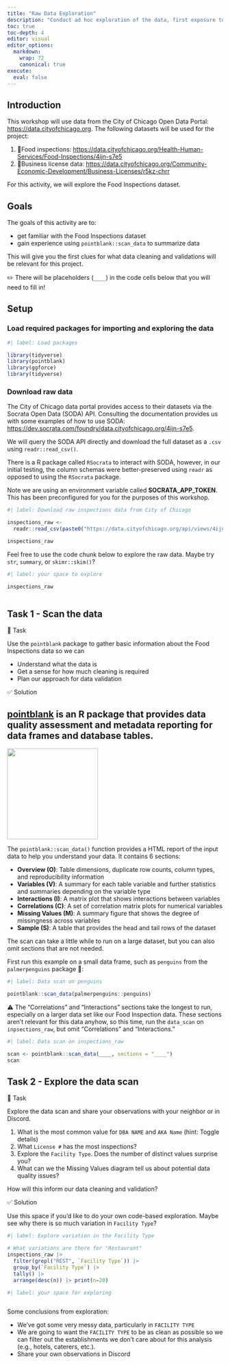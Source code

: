 ```yaml
---
title: "Raw Data Exploration"
description: "Conduct ad hoc exploration of the data, first exposure to `pointblank`"
toc: true
toc-depth: 4
editor: visual
editor_options: 
  markdown:
    wrap: 72
    canonical: true
execute: 
  eval: false
---
```


## Introduction

This workshop will use data from the City of Chicago Open Data Portal:
<https://data.cityofchicago.org>. The following datasets will be used
for the project:

1.  🍕Food inspections:
    <https://data.cityofchicago.org/Health-Human-Services/Food-Inspections/4ijn-s7e5>
2.  📒Business license data:
    <https://data.cityofchicago.org/Community-Economic-Development/Business-Licenses/r5kz-chrr>

For this activity, we will explore the Food Inspections dataset.

## Goals

The goals of this activity are to:

-   get familiar with the Food Inspections dataset
-   gain experience using `pointblank::scan_data` to summarize data

This will give you the first clues for what data cleaning and
validations will be relevant for this project.

✏️ There will be placeholders (`____`) in the code cells below that you
will need to fill in!

## Setup

### Load required packages for importing and exploring the data

```r
#| label: Load packages

library(tidyverse)
library(pointblank)
library(ggforce)
library(tidyverse)

```

### Download raw data

The City of Chicago data portal provides access to their datasets via
the Socrata Open Data (SODA) API. Consulting the documentation provides
us with some examples of how to use SODA:
<https://dev.socrata.com/foundry/data.cityofchicago.org/4ijn-s7e5>.

We will query the SODA API directly and download the full dataset as a
`.csv` using `readr::read_csv()`.

There is a R package called `RSocrata` to interact with SODA, however,
in our initial testing, the column schemas were better-preserved using
`readr` as opposed to using the `RSocrata` package.

Note we are using an environment variable called **SOCRATA_APP_TOKEN**.
This has been preconfigured for you for the purposes of this workshop.

```r
#| label: Download raw inspections data from City of Chicago

inspections_raw <- 
  readr::read_csv(paste0("https://data.cityofchicago.org/api/views/4ijn-s7e5/rows.csv?$$app_token=",Sys.getenv("SOCRATA_APP_TOKEN")))

inspections_raw
```

Feel free to use the code chunk below to explore the raw data. Maybe try
`str`, `summary`, or `skimr::skim()`?

```r
#| label: your space to explore

inspections_raw



```

## Task 1 - Scan the data

🔄 Task

Use the `pointblank` package to gather basic information about the Food
Inspections data so we can

-   Understand what the data is
-   Get a sense for how much cleaning is required
-   Plan our approach for data validation

✅ Solution

::: callout-note
## [pointblank](https://github.com/rstudio/pointblank) is an R package that provides data quality assessment and metadata reporting for data frames and database tables.
:::

![](https://github.com/rstudio/pointblank/raw/main/man/figures/logo.svg){fig-align="center"
width="212"}

The `pointblank::scan_data()` function provides a HTML report of the
input data to help you understand your data. It contains 6 sections:

-   **Overview (O)**: Table dimensions, duplicate row counts, column
    types, and reproducibility information
-   **Variables (V)**: A summary for each table variable and further
    statistics and summaries depending on the variable type
-   **Interactions (I)**: A matrix plot that shows interactions between
    variables
-   **Correlations (C)**: A set of correlation matrix plots for
    numerical variables
-   **Missing Values (M)**: A summary figure that shows the degree of
    missingness across variables
-   **Sample (S)**: A table that provides the head and tail rows of the
    dataset

The scan can take a little while to run on a large dataset, but you can
also omit sections that are not needed.

First run this example on a small data frame, such as `penguins` from
the `palmerpenguins` package 🐧:

```r
#| label: Data scan on penguins

pointblank::scan_data(palmerpenguins::penguins) 

```

⚠️ The "Correlations" and "Interactions" sections take the longest to
run, especially on a larger data set like our Food Inspection data.
These sections aren't relevant for this data anyhow, so this time, run
the `data_scan` on `inpsections_raw`, but omit "Correlations" and
"Interactions."

```r
#| label: Data scan on inspections_raw

scan <- pointblank::scan_data(____, sections = "____")
scan

```

## Task 2 - Explore the data scan

🔄 Task

Explore the data scan and share your observations with your neighbor or
in Discord.

1.  What is the most common value for `DBA NAME` and `AKA Name` (hint:
    Toggle details)
2.  What `License #` has the most inspections?
3.  Explore the `Facility Type`. Does the number of distinct values
    surprise you?
4.  What can we the Missing Values diagram tell us about potential data
    quality issues?

How will this inform our data cleaning and validation?

✅ Solution

Use this space if you'd like to do your own code-based exploration.
Maybe see why there is so much variation in `Facility Type`?

```r
#| label: Explore variation in the Facility Type

# What variations are there for "Restaurant" 
inspections_raw |> 
  filter(grepl("REST", `Facility Type`)) |> 
  group_by(`Facility Type`) |> 
  tally() |> 
  arrange(desc(n)) |> print(n=20)

```

```r
#| label: your space for exploring



```

Some conclusions from exploration:

-   We've got some very messy data, particularly in `FACILITY TYPE`
-   We are going to want the `FACILITY TYPE` to be as clean as possible
    so we can filter out the establishments we don't care about for this
    analysis (e.g., hotels, caterers, etc.).
-   Share your own observations in Discord

